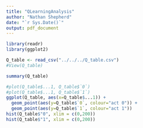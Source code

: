 ```yaml
---
title: "QLearningAnalysis"
author: "Nathan Shepherd"
date: "`r Sys.Date()`"
output: pdf_document
---
```


```r
library(readr)
library(ggplot2)
```

```r
Q_table <- read_csv("../../../Q_table.csv")
#View(Q_table)
```
```r
summary(Q_table)
```

```r
#plot(Q_table$...1, Q_table$`0`)
#plot(Q_table$...1, Q_table$`1`)
ggplot(Q_table, aes(x=Q_table$...1)) + 
  geom_point(aes(y=Q_table$`0`, colour="act 0")) +
  geom_point(aes(y=Q_table$`1`, colour="act 1"))
hist(Q_table$"0", xlim = c(0,200))
hist(Q_table$"1", xlim = c(0,200))
```

